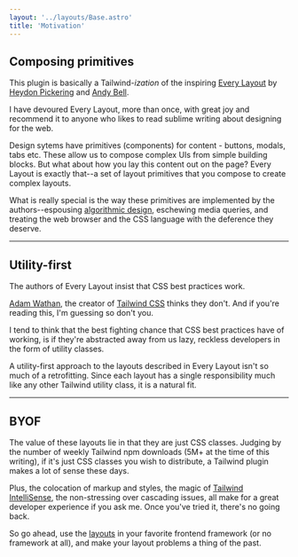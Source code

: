```yaml
---
layout: '../layouts/Base.astro'
title: 'Motivation'
---
```


## Composing primitives

This plugin is basically a Tailwind-_ization_ of the inspiring [Every Layout](https://every-layout.dev/) by [Heydon Pickering](https://twitter.com/heydonworks) and [Andy Bell](https://twitter.com/hankchizljaw).

I have devoured Every Layout, more than once, with great joy and recommend it to anyone who likes to read sublime writing about designing for the web.

Design sytems have primitives (components) for content - buttons, modals, tabs etc. These allow us to compose complex UIs from simple building blocks. But what about how you lay this content out on the page? Every Layout is exactly that--a set of layout primitives that you compose to create complex layouts.

What is really special is the way these primitives are implemented by the authors--espousing [algorithmic design](https://every-layout.dev/blog/algorithmic-design/), eschewing media queries, and treating the web browser and the CSS language with the deference they deserve.

---

## Utility-first

The authors of Every Layout insist that CSS best practices work.

[Adam Wathan](https://twitter.com/adamwathan), the creator of [Tailwind CSS](https://tailwindcss.com) thinks they don't. And if you're reading this, I'm guessing so don't you.

I tend to think that the best fighting chance that CSS best practices have of working, is if they're abstracted away from us lazy, reckless developers in the form of utility classes.

A utility-first approach to the layouts described in Every Layout isn't so much of a retrofitting. Since each layout has a single responsibility much like any other Tailwind utility class, it is a natural fit.

---

## BYOF

The value of these layouts lie in that they are just CSS classes. Judging by the number of weekly Tailwind npm downloads (5M+ at the time of this writing), if it's just CSS classes you wish to distribute, a Tailwind plugin makes a lot of sense these days.

Plus, the colocation of markup and styles, the magic of [Tailwind IntelliSense](https://marketplace.visualstudio.com/items?itemName=bradlc.vscode-tailwindcss), the non-stressing over cascading issues, all make for a great developer experience if you ask me. Once you've tried it, there's no going back.

So go ahead, use the [layouts](/layouts) in your favorite frontend framework (or no framework at all), and make your layout problems a thing of the past.
